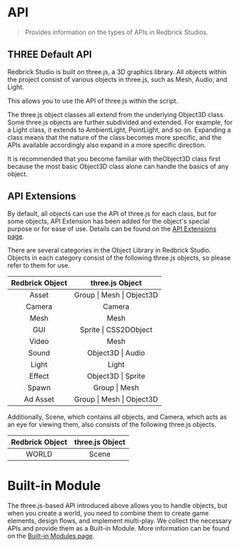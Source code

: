 
# API

> Provides information on the types of APIs in Redbrick Studios.

## THREE Default API

Redbrick Studio is built on three.js, a 3D graphics library. All objects within the project consist of various objects in three.js, such as Mesh, Audio, and Light.

This allows you to use the API of three.js within the script.

The three.js object classes all extend from the underlying Object3D class. Some three.js objects are further subdivided and extended. For example, for a Light class, it extends to AmbientLight, PointLight, and so on. Expanding a class means that the nature of the class becomes more specific, and the APIs available accordingly also expand in a more specific direction.

It is recommended that you become familiar with theObject3D class first because the most basic Object3D class alone can handle the basics of any object.

## API Extensions

By default, all objects can use the API of three.js for each class, but for some objects, API Extension has been added for the object's special purpose or for ease of use. Details can be found on the [API Extensions page](/script/api).

<Callout type="info" emoji="ℹ️">
  There are several categories in the Object Library in Redbrick Studio. Objects
  in each category consist of the following three.js objects, so please refer to
  them for use.
</Callout>

| Redbrick Object |      three.js Object      |
| :-------------: | :-----------------------: |
|      Asset      | Group \| Mesh \| Object3D |
|     Camera      |          Camera           |
|      Mesh       |           Mesh            |
|       GUI       |   Sprite \| CSS2DObject   |
|      Video      |           Mesh            |
|      Sound      |     Object3D \| Audio     |
|      Light      |           Light           |
|     Effect      |    Object3D \| Sprite     |
|      Spawn      |       Group \| Mesh       |
|    Ad Asset     | Group \| Mesh \| Object3D |

<Callout type="info" emoji="ℹ️">
  Additionally, Scene, which contains all objects, and Camera, which acts as an
  eye for viewing them, also consists of the following three.js objects.
</Callout>

| Redbrick Object | three.js Object |
| :-------------: | :-------------: |
|      WORLD      |      Scene      |

# Built-in Module

The three.js-based API introduced above allows you to handle objects, but when you create a world, you need to combine them to create game elements, design flows, and implement multi-play. We collect the necessary APIs and provide them as a Built-in Module. More information can be found on the [Built-in Modules page](/script/built-in).
